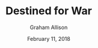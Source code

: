 ---
title: Destined for War
author: Graham Allison
date: February 11, 2018
rating: 10
coverImage: /books/destined-for-war.jpg
spineColor: "#160008"
textColor: "#ffffff"
---